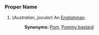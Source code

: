 ===Proper Name===

#(''Australian'', ''jocular'') An [[Englishman]].
#:'''Synonyms:''' [[Pom]], [[Pommy bastard]]